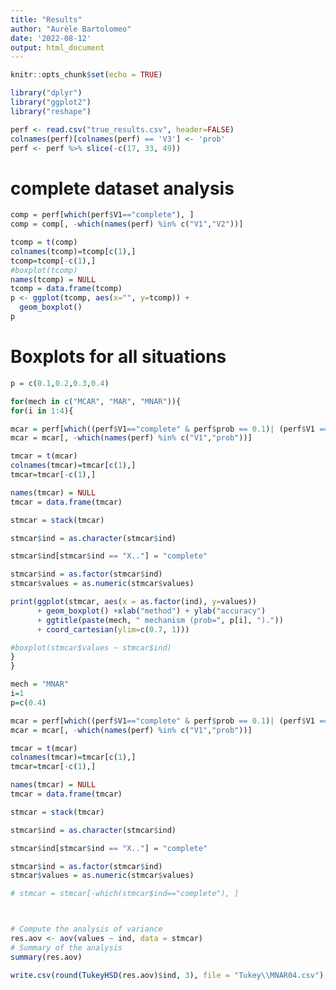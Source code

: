```yaml
---
title: "Results"
author: "Aurèle Bartolomeo"
date: '2022-08-12'
output: html_document
---
```


```r
knitr::opts_chunk$set(echo = TRUE)
```

```r
library("dplyr")
library("ggplot2")
library("reshape")
```


```r
perf <- read.csv("true_results.csv", header=FALSE)
colnames(perf)[colnames(perf) == 'V3'] <- 'prob'
perf <- perf %>% slice(-c(17, 33, 49))

```

# complete dataset analysis

```r
comp = perf[which(perf$V1=="complete"), ]
comp = comp[, -which(names(perf) %in% c("V1","V2"))]
```

```r
tcomp = t(comp)
colnames(tcomp)=tcomp[c(1),]
tcomp=tcomp[-c(1),]
#boxplot(tcomp)
names(tcomp) = NULL
tcomp = data.frame(tcomp)
p <- ggplot(tcomp, aes(x="", y=tcomp)) + 
  geom_boxplot()
p
```



# Boxplots for all situations

```r
p = c(0.1,0.2,0.3,0.4)

for(mech in c("MCAR", "MAR", "MNAR")){
for(i in 1:4){

mcar = perf[which((perf$V1=="complete" & perf$prob == 0.1)| (perf$V1 == mech & perf$prob == p[i])), ]
mcar = mcar[, -which(names(perf) %in% c("V1","prob"))]

tmcar = t(mcar)
colnames(tmcar)=tmcar[c(1),]
tmcar=tmcar[-c(1),]

names(tmcar) = NULL
tmcar = data.frame(tmcar)

stmcar = stack(tmcar)

stmcar$ind = as.character(stmcar$ind)

stmcar$ind[stmcar$ind == "X.."] = "complete"

stmcar$ind = as.factor(stmcar$ind)
stmcar$values = as.numeric(stmcar$values)

print(ggplot(stmcar, aes(x = as.factor(ind), y=values)) 
      + geom_boxplot() +xlab("method") + ylab("accuracy")
      + ggtitle(paste(mech, " mechanism (prob=", p[i], ")."))
      + coord_cartesian(ylim=c(0.7, 1)))

#boxplot(stmcar$values ~ stmcar$ind)
}
}
```



```r
mech = "MNAR"
i=1
p=c(0.4)

mcar = perf[which((perf$V1=="complete" & perf$prob == 0.1)| (perf$V1 == mech & perf$prob == p[i])), ]
mcar = mcar[, -which(names(perf) %in% c("V1","prob"))]

tmcar = t(mcar)
colnames(tmcar)=tmcar[c(1),]
tmcar=tmcar[-c(1),]

names(tmcar) = NULL
tmcar = data.frame(tmcar)

stmcar = stack(tmcar)

stmcar$ind = as.character(stmcar$ind)

stmcar$ind[stmcar$ind == "X.."] = "complete"

stmcar$ind = as.factor(stmcar$ind)
stmcar$values = as.numeric(stmcar$values)

# stmcar = stmcar[-which(stmcar$ind=="complete"), ]



# Compute the analysis of variance
res.aov <- aov(values ~ ind, data = stmcar)
# Summary of the analysis
summary(res.aov)
```


```r
write.csv(round(TukeyHSD(res.aov)$ind, 3), file = "Tukey\\MNAR04.csv")
```





























